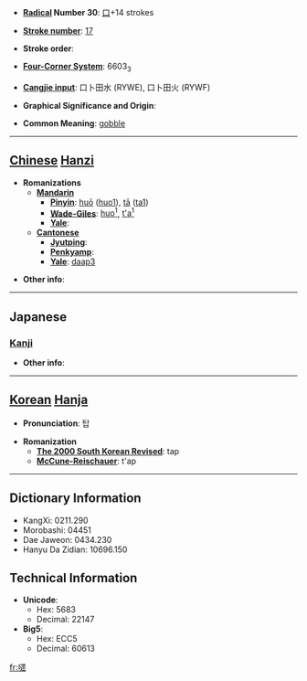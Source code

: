 * '''[[Wiktionary:Chinese radical index| Radical]] Number 30''': [[Wiktionary:Chinese radical index 口|口]]+14 strokes

* '''[[Wiktionary:Chinese total strokes index|Stroke number]]''': [[Wiktionary:Chinese total strokes index 17|17]]

* '''Stroke order''': 

* '''[[Wiktionary:Chinese four corner index|Four-Corner System]]''': 6603<sub>3</sub>

* '''[[Wiktionary:Chinese Cangjie index|Cangjie input]]''': 口卜田水 (RYWE), 口卜田火 (RYWF)

* '''Graphical Significance and Origin''': 

* '''Common Meaning''': [[gobble]]

----

== [[Chinese]] [[Hanzi]] ==

* '''Romanizations'''
** '''[[Mandarin]]'''
*** '''[[Pinyin]]''': [[huō]] ([[huo1]]), [[tā]] ([[ta1]])
*** '''[[Wade-Giles]]''': [[huo1|huo<sup>1</sup>]], [[t'a1|t'a<sup>1</sup>]]
*** '''[[Yale]]''': 
** '''[[Cantonese]]'''
*** '''[[Jyutping]]''':
*** '''[[Penkyamp]]''': 
*** '''[[Yale]]''': [[daap3]]

* '''Other info''': 

----

==Japanese==
===[[Kanji]]===
{{kanji|on readings=[[とう]] (tō), [[たい]] (tai), [[て]] (te)
|kun readings=[[すする]] (susuru), [[かまない]] (kamanai)
}}

* '''Other info''':  

----

== [[Korean]] [[Hanja]] ==

* '''Pronunciation''': 탑

* '''Romanization'''
** '''[[The 2000 South Korean Revised Romanization|The 2000 South Korean Revised]]''': tap
** '''[[McCune-Reischauer]]''': t'ap

----

== Dictionary Information ==

* KangXi: 0211.290
* Morobashi: 04451
* Dae Jaweon: 0434.230
* Hanyu Da Zidian: 10696.150

== Technical Information ==

* '''Unicode''':
** Hex: 5683
** Decimal: 22147
* '''Big5''':
** Hex: ECC5
** Decimal: 60613

[[fr:嚃]]